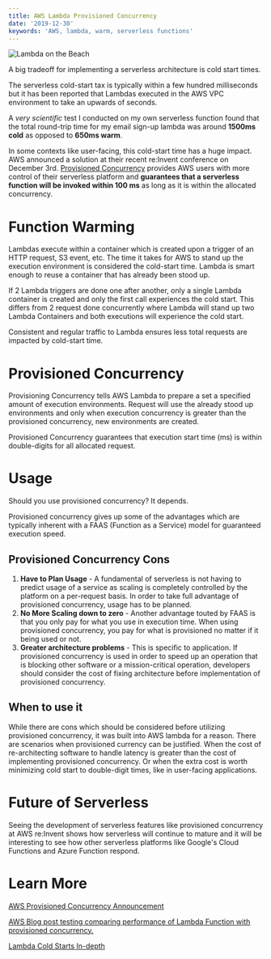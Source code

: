 ```yaml
---
title: AWS Lambda Provisioned Concurrency
date: '2019-12-30'
keywords: 'AWS, lambda, warm, serverless functions'
---
```

![Lambda on the Beach](https://roush-image.s3.amazonaws.com/Lambda-provisioned.png)

A big tradeoff for implementing a serverless architecture is cold start times. 

The serverless cold-start tax is typically within a few hundred milliseconds but it has been reported that Lambdas executed in the AWS VPC environment to take an upwards of seconds. 

A _very scientific_ test I conducted on my own serverless function found that the total round-trip time for my email sign-up lambda was around **1500ms cold** as opposed to **650ms warm**. 

In some contexts like user-facing, this cold-start time has a huge impact. AWS announced a solution at their recent re:Invent conference on December 3rd. [Provisioned Concurrency](https://aws.amazon.com/about-aws/whats-new/2019/12/aws-lambda-announces-provisioned-concurrency/) provides AWS users with more control of their serverless platform and **guarantees that a serverless function will be invoked within 100 ms** as long as it is within the allocated concurrency.

# Function Warming

Lambdas execute within a container which is created upon a trigger of an HTTP request, S3 event, etc. The time it takes for AWS to stand up the execution environment is considered the cold-start time. Lambda is smart enough to reuse a container that has already been stood up. 

If 2 Lambda triggers are done one after another, only a single Lambda container is created and only the first call experiences the cold start. This differs from 2 request done concurrently where Lambda will stand up two Lambda Containers and both executions will experience the cold start. 

Consistent and regular traffic to Lambda ensures less total requests are impacted by cold-start time.

# Provisioned Concurrency

Provisioning Concurrency tells AWS Lambda to prepare a set a specified amount of execution environments. Request will use the already stood up environments and only when execution concurrency is greater than the provisioned concurrency, new environments are created.  

Provisioned Concurrency guarantees that execution start time (ms) is within double-digits for all allocated request.

# Usage

Should you use provisioned concurrency? It depends. 

Provisioned concurrency gives up some of the advantages which are typically inherent with a FAAS (Function as a Service) model for guaranteed execution speed.

## Provisioned Concurrency Cons

1. **Have to Plan Usage** - A fundamental of serverless is not having to predict usage of a service as scaling is completely controlled by the platform on a per-request basis. In order to take full advantage of provisioned concurrency, usage has to be planned.
2. **No More Scaling down to zero** - Another advantage touted by FAAS is that you only pay for what you use in execution time. When using provisioned concurrency, you pay for what is provisioned no matter if it being used or not.
3. **Greater architecture problems** - This is specific to application. If provisioned concurrency is used in order to speed up an operation that is blocking other software or a mission-critical operation, developers should consider the cost of fixing architecture before implementation of provisioned concurrency. 

## When to use it

While there are cons which should be considered before utilizing provisioned concurrency, it was built into AWS lambda for a reason. There are scenarios when provisioned currency can be justified. When the cost of re-architecting software to handle latency is greater than the cost of implementing provisioned concurrency. Or when the extra cost is worth minimizing cold start to double-digit times, like in user-facing applications.

# Future of Serverless

Seeing the development of serverless features like provisioned concurrency at AWS re:Invent shows how serverless will continue to mature and it will be interesting to see how other serverless platforms like Google's Cloud Functions and Azure Function respond. 

# Learn More

[AWS Provisioned Concurrency Announcement](https://aws.amazon.com/about-aws/whats-new/2019/12/aws-lambda-announces-provisioned-concurrency/)

[AWS Blog post testing comparing performance of Lambda Function with provisioned concurrency.](https://aws.amazon.com/blogs/aws/new-provisioned-concurrency-for-lambda-functions/) 

[Lambda Cold Starts In-depth](https://mikhail.io/serverless/coldstarts/aws/)

